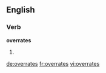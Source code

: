 ==English==

===Verb===
'''overrates'''

# {{en-third-person singular of|overrate}}

[[de:overrates]]
[[fr:overrates]]
[[vi:overrates]]
